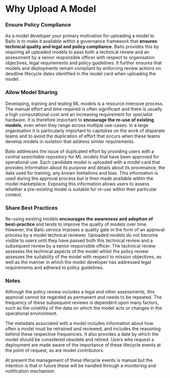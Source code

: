 
# Why Upload A Model

### Ensure Policy Compliance

As a model developer your primary motivation for uploading a model to Bailo is to make it available within a governance
framework that **ensures technical quality and legal and policy compliance**. Bailo provides this by requiring all
uploaded models to pass both a technical review and an assessment by a senior responsible officer with respect to
organisation objectives, legal requirements and policy guidelines. It further ensures that models and deployments remain
compliant by enforcing review actions on deadline lifecycle dates identified in the model card when uploading the model.

### Allow Model Sharing

Developing, training and testing ML models is a resource intensive process. The manual effort and time required is often
significant and there is usually a high computational cost and an increasing requirement for specialist hardware. It is
therefore important to **encourage the re-use of existing models**, even when they range across multiple use-cases. In a
large organisation it is particularly important to capitalise on the work of disparate teams and to avoid the
duplication of effort that occurs when these teams develop models in isolation that address similar requirements.

Bailo addresses the issue of duplicated effort by providing users with a _central searchable repository_ for ML models
that have been approved for operational use. Each candidate model is uploaded with a model card that provides
information about its purpose and details about its provenance, the data used for training, any known limitations and
bias. This information is used during the approval process but is then made available within the model marketplace.
Exposing this information allows users to assess whether a pre-existing model is suitable for re-use within their
particular context.

### Share Best Practices

Re-using existing models **encourages the awareness and adoption of best-practice** and tends to improve the quality of
models over time. However, the Bailo service imposes a quality gate in the form of an approval process by a model
technical reviewer. Uploaded models do not become visible to users until they have passed both this technical review and
a subsequent review by a senior responsible officer. The technical review assesses the technical aspects of the model
whilst the policy review assesses the suitability of the model with respect to mission objectives, as well as the manner
in which the model developer has addressed legal requirements and adhered to policy guidelines.

### Notes

Although the policy review includes a legal and other assessments, this approval cannot be regarded as permanent and
needs to be repeated. The frequency of these subsequent reviews is dependent upon many factors, such as the volatility
of the data on which the model acts or changes in the operational environment.

The metadata associated with a model includes information about how often a model must be retrained and reviewed, and
includes the reasoning behind these respective frequencies. It also provides a date by which the model should be
considered obsolete and retired. Users who request a deployment are made aware of the importance of these lifecycle
events at the point of request, as are model contributors.

At present the management of these lifecycle events is manual but the intention is that in future these will be handled
through a monitoring and notification mechanism.

